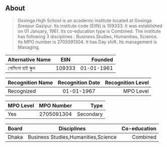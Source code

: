 ## About

> Gosinga High School is an academic institute located at Gosinga Sreepur Gazipur. Its institute code (EIIN) is 109333. It was established on 01 January, 1961. Its co-education type is Combined. The institute has following 3 disciplines : Business Studies, Humanities, Science. Its MPO number is 2705091304. It has Day shift. Its management is Managing.

| Alternative Name      | EIIN | Founded     |
| :---        |    :----:   |          ---: |
| গোসিংগা হাই স্কুল      | 109333       | 01-01-1961  |

| Recognition Name      | Recognition Date | Recognition Level     |
| :---        |    :----:   |          ---: |
| Recognized   | 01-01-1967        | MPO Level      |

| MPO Level | MPO Number | Type  |
| :---        |    :----:   |          ---: |
| Yes  | 2705091304 | Secondary |

| Board | Disciplines | Co-education  |
| :---        |    :----:   |          ---: |
| Dhaka | Business Studies,Humanities,Science | Combined |
